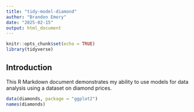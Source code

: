 ```yaml
---
title: "tidy-model-diamond"
author: "Brandon Emory"
date: "2025-02-15"
output: html_document
---
```


```r
knitr::opts_chunk$set(echo = TRUE)
library(tidyverse)
```  

## Introduction  
This R Markdown document demonstrates my ability to use models for data analysis using a dataset on diamond prices.

```r
data(diamonds, package = "ggplot2")
names(diamonds)
```
